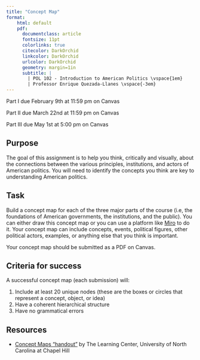 ```yaml
---
title: "Concept Map"
format:
    html: default
    pdf: 
      documentclass: article
      fontsize: 11pt
      colorlinks: true
      citecolor: DarkOrchid
      linkcolor: DarkOrchid
      urlcolor: DarkOrchid
      geometry: margin=1in
      subtitle: | 
        | POL 102 - Introduction to American Politics \vspace{1em}
        | Professor Enrique Quezada-Llanes \vspace{-3em}
---
```


:::{.callout-important}
Part I due February 9th at 11:59 pm on Canvas

Part II due March 22nd at 11:59 pm on Canvas

Part III due May 1st at 5:00 pm on Canvas
:::

## Purpose

The goal of this assignment is to help you think, critically and visually, about the connections between the various principles, institutions, and actors of American politics. You will need to identify the concepts you think are key to understanding American politics.


## Task

Build a concept map for each of the three major parts of the course (i.e, the foundations of American governments, the institutions, and the public). You can either draw this concept map or you can use a platform like [Miro](https://miro.com/aq/ps/concept-map-1/) to do it. Your concept map can include concepts, events, political figures, other political actors, examples, or anything else that you think is important.

Your concept map should be submitted as a PDF on Canvas.


## Criteria for success

A successful concept map (each submission) will:

1. Include at least 20 unique nodes (these are the boxes or circles that represent a concept, object, or idea)
2. Have a coherent hierarchical structure
3. Have no grammatical errors


## Resources

- [Concept Maps "handout"](https://learningcenter.unc.edu/tips-and-tools/using-concept-maps/) by The Learning Center, University of North Carolina at Chapel Hill



